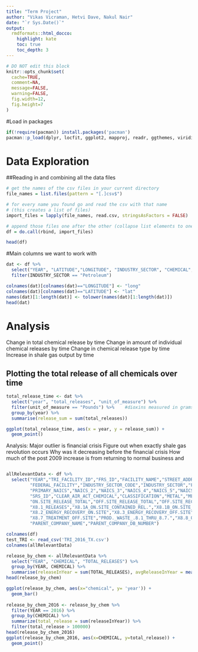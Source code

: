 ```yaml
---
title: "Term Project"
author: "Vikas Vicraman, Hetvi Dave, Nakul Nair"
date: "`r Sys.Date()`"
output:
  rmdformats::html_docco:
    highlight: kate
    toc: true
    toc_depth: 3
---
```


```r
# DO NOT edit this block
knitr::opts_chunk$set(
  cache=TRUE,
  comment=NA,
  message=FALSE,
  warning=FALSE,
  fig.width=12,
  fig.height=7
)
```

#Load in packages
```r
if(!require(pacman)) install.packages('pacman')
pacman::p_load(dplyr, locfit, ggplot2, mapproj, readr, ggthemes, viridis, reshape2, cowplot, gstat, sp, automap, data.table)
```

# Data Exploration

##Reading in and combining all the data files
```r
# get the names of the csv files in your current directory
file_names = list.files(pattern = "[.]csv$")  

# for every name you found go and read the csv with that name 
# (this creates a list of files)
import_files = lapply(file_names, read.csv, stringsAsFactors = FALSE)

# append those files one after the other (collapse list elements to one dataset) and save it as d
df = do.call(rbind, import_files)

```

```r
head(df)
```

#Main columns we want to work with
```r
dat <- df %>%
  select("YEAR", "LATITUDE","LONGITUDE", "INDUSTRY_SECTOR", "CHEMICAL", "CARCINOGEN", "TOTAL_RELEASES", "UNIT_OF_MEASURE") %>%
  filter(INDUSTRY_SECTOR == "Petroleum")

colnames(dat)[colnames(dat)=="LONGITUDE"] <- "long"
colnames(dat)[colnames(dat)=="LATITUDE"] <- "lat"
names(dat)[1:length(dat)] <- tolower(names(dat)[1:length(dat)])
head(dat)
```


# Analysis
Change in total chemical release by time
Change in amount of individual chemical releases by time
Change in chemical release type by time
Increase in shale gas output by time

## Plotting the total release of all chemicals over time
```r
total_release_time <- dat %>%
  select("year", "total_releases", "unit_of_measure") %>%
  filter(unit_of_measure == "Pounds") %>%    #dioxins measured in grams, excluding these
  group_by(year) %>%
  summarise(release_sum = sum(total_releases))


```

```r
ggplot(total_release_time, aes(x = year, y = release_sum)) +
  geom_point()
```
Analysis: Major outlier is financial crisis
Figure out when exactly shale gas revolution occurs
Why was it decreasing before the financial crisis
How much of the post 2009 increase is from returning to normal business and 

```r

```


```r
allRelevantData <- df %>%
  select("YEAR","TRI_FACILITY_ID","FRS_ID","FACILITY_NAME","STREET_ADDRESS","CITY","COUNTY","ST","ZIP","BIA_CODE","TRIBE","LATITUDE","LONGITUDE",
         "FEDERAL_FACILITY","INDUSTRY_SECTOR_CODE","INDUSTRY_SECTOR","PRIMARY_SIC","SIC_2","SIC_3","SIC_4","SIC_5","SIC_6",
         "PRIMARY_NAICS","NAICS_2","NAICS_3","NAICS_4","NAICS_5","NAICS_6","DOC_CTRL_NUM","CHEMICAL",
         "SRS_ID","CLEAR_AIR_ACT_CHEMICAL","CLASSIFICATION","METAL","METAL_CATEGORY","CARCINOGEN","FORM_TYPE","UNIT_OF_MEASURE",
         "ON.SITE_RELEASE_TOTAL","OFF.SITE_RELEASE_TOTAL","OFF.SITE_RECOVERY_TOTAL","OFF.SITE_TREATED_TOTAL","TOTAL_RELEASES",
         "X8.1_RELEASES","X8.1A_ON.SITE_CONTAINED_REL.","X8.1B_ON.SITE_OTHER_RELEASES","X8.1C_OFF.SITE_CONTAINED_REL.","X8.1D_OFF.SITE_OTHER_RELEASES",
         "X8.2_ENERGY_RECOVERY_ON.SITE","X8.3_ENERGY_RECOVERY_OFF.SITE","X8.4_RECYCLING_ON.SITE","X8.5_RECYCLING_OFF.SITE","X8.6_TREATMENT_ON.SITE",
         "X8.7_TREATMENT_OFF.SITE","PROD._WASTE_.8.1_THRU_8.7.","X8.8_ONE.TIME_RELEASE","PROD_RATIO_OR_ACTIVITY","X8.9_PRODUCTION_RATIO",
         "PARENT_COMPANY_NAME","PARENT_COMPANY_DB_NUMBER")

colnames(df)
test_TRI <- read_csv('TRI_2016_TX.csv')
colnames(allRelevantData)
```

```r
release_by_chem <- allRelevantData %>%
  select("YEAR", "CHEMICAL", "TOTAL_RELEASES") %>%
  group_by(YEAR, CHEMICAL) %>%
  summarise(releaseInYear = sum(TOTAL_RELEASES), avgReleaseInYear = mean(TOTAL_RELEASES))
head(release_by_chem)
```


```r
ggplot(release_by_chem, aes(x="chemical", y= 'year')) +
  geom_bar()
         
release_by_chem_2016 <- release_by_chem %>%
  filter(YEAR == 2016) %>%
  group_by(CHEMICAL) %>%
  summarize(total_release = sum(releaseInYear)) %>%
  filter(total_release > 100000)
head(release_by_chem_2016)
ggplot(release_by_chem_2016, aes(x=CHEMICAL, y=total_release)) +
  geom_point()
       
```




